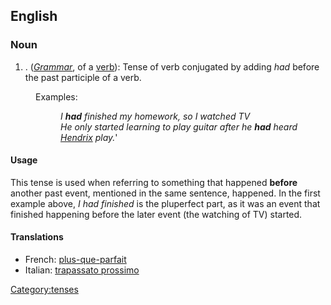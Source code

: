 ==English==

===Noun===
#. (''[[Grammar]]'', of a [[verb]]): Tense of verb conjugated by adding ''had'' before the past participle of a verb.
: Examples: 
:: ''I'' '''''had''''' ''finished my homework, so I watched TV''
:: ''He only started learning to play guitar after he '''had''' heard [[:w:Jimmy Hendrix|Hendrix]] play. '''
====Usage====
This tense is used when referring to something that happened '''before''' another past event, mentioned in the same sentence, happened. In the first example above, ''I had finished'' is the pluperfect part, as it was an event that finished happening before the later event (the watching of TV) started. 


====Translations====
*French: [[plus-que-parfait]]
*Italian: [[trapassato prossimo]]
[[Category:tenses]]